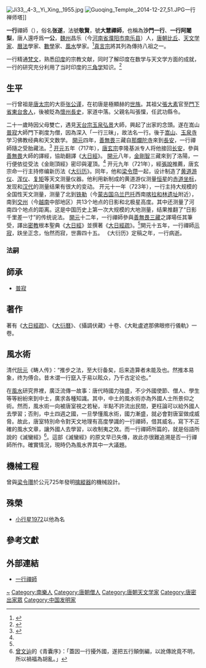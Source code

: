 {{Otheruses|釋一行|subject= 中國唐代的一行禪師|other= 現代的越南籍一行禪師}}
[[File:Ji33,_4-3,_Yi_Xing,_1955.jpg|thumb]]
[[File:Guoqing_Temple,_2014-12-27_51.JPG|thumb]]一行禅师塔]]
{{漢傳密宗}}

'''一行'''禪師（{{bd|683年||727年|catIdx=Y}}），俗名'''张遂'''，法號'''敬賢'''，號'''大慧禪師'''，也稱為'''沙門一行'''、'''一行阿闍梨'''，唐人還呼爲'''一公'''，[[魏州|魏州]]昌乐（今[[河南省|河南省]][[濮阳市|濮阳市]][[南乐县|南乐县]]）人，[[唐朝|唐朝]][[比丘|比丘]]、[[天文学家|天文学家]]、[[曆法|曆法]]學家、[[數學|數學]]家、[[風水|風水]]學家。<ref name=":0">{{Cite journal|title=〈《大日經疏》體現的佛教音聲觀〉|author=楊秋悅|url=http://cnki.sris.com.tw/kcms/detail/detail.aspx?QueryID=1&CurRec=1&DbCode=CJFD&dbname=CJFDLAST2017&filename=ZYYE201701004&uid=WDVKazBHTk1PWjcxSVF4MStqK1NobFNBbzVyV0dtdGNJYXZZVGZrc2E0czZMMVBN|authorlink=楊秋悅|journal=《中央音樂學院學報》|issue=1|year=2017|page=37-46|access-date=2021-11-12|archive-date=2022-02-14|archive-url=https://web.archive.org/web/20220214023923/http://cnki.sris.com.tw/kcms/detail/detail.aspx?QueryID=1&CurRec=1&DbCode=CJFD&dbname=CJFDLAST2017&filename=ZYYE201701004&uid=WDVKazBHTk1PWjcxSVF4MStqK1NobFNBbzVyV0dtdGNJYXZZVGZrc2E0czZMMVBN}}</ref>[[真言宗|真言宗]]將其列為傳持八祖之一。

一行精通[[梵文|梵文]]，熟悉[[印度|印度]]的宗教文献，同时了解印度在数学与天文学方面的成就，一行的研究充分利用了当时印度的[[三角学|三角学]]知识。<ref>{{Cite book | author = 阿马蒂亚·森 | title = 《惯于争鸣的印度人》 | location = 上海 | publisher = 上海三联书店 | date = 2007年11月 | pages = 页135 |  ISBN = 9787542626172 | accessdate = 2013-01-12 | url =  | language= zh-hans | quote =  }}</ref>

== 生平 ==
一行曾祖是[[唐太宗|唐太宗]]的大臣[[张公谨|张公谨]]，在初唐是極顯赫的[[世族|世族]]。其祖父[[張大素|張大素]]官至[[門下省|門下省]][[給事中|東台舍人]]，後被貶為[[懷州|懷州]][[長史|長史]]，家道中落。父親名叫張懍，任武功縣令。

二十一歲時因父母雙亡，遇見[[天台宗|天台宗]][[玉泉弘景|玉泉弘景]]大師，興起了出家的念頭。遂在嵩山[[普寂|普寂]]大師門下剃度为僧，因為深入「一行三昧」，故法名一行。後于[[嵩山|嵩山]]、[[玉泉寺_(当阳市)|玉泉寺]]学习佛教经典和天文数学。
[[開元|開元]]四年，[[善無畏|善無畏]]三藏自[[那爛陀寺|那爛陀寺]]來到[[長安|長安]]，一行禪師隨之受胎藏法。<ref name="一行禪師 ">{{Cite web |url=http://www.masterhsingyun.org.tw/article/article.jsp?index=18&item=100&bookid=2c907d49459794fd0145a64915e801a3&ch=1&se=19&f=1 |title=天文科學家一行禪師 |access-date=2021-01-05 |archive-date=2021-12-24 |archive-url=https://web.archive.org/web/20211224012417/http://www.masterhsingyun.org.tw/article/article.jsp?index=18&item=100&bookid=2c907d49459794fd0145a64915e801a3&ch=1&se=19&f=1 }}</ref>
[[开元|开元]]五年（717年），[[唐玄宗|唐玄宗]]李隆基派专人将他接回[[长安|长安]]，參與[[善無畏|善無畏]]大師的譯經，協助翻譯《[[大日經|大日經]]》。
[[開元|開元]]八年，[[金剛智|金剛智]]三藏來到了洛陽，一行便依從受法《金剛頂經》密印與灌頂。<ref name="一行禪師"/>
开元九年（721年），經[[張說|張說]]推薦，唐玄宗命一行主持修编新历法《[[大衍历|大衍历]]》。同年，他和[[梁令瓒|梁令瓒]]一起，设计制造了[[黄道游仪|黄道游仪]]、[[浑仪|浑仪]]、[[复矩|复矩]]等天文测量仪器。他利用新制成的黄道游仪测量[[恒星|恒星]]的[[赤道坐標系統|赤道坐标]]，发现和[[汉代|汉代]]的测量结果有很大的变动。
开元十一年（723年），一行主持大规模的全国性天文测量，测量了北到[[铁勒|铁勒]]（今[[蒙古国|蒙古国]][[乌兰巴托|乌兰巴托]]西南[[喀拉和林遗址|喀拉和林遗址]]附近），南到[[交州|交州]]（今[[越南|越南]]中部地区）共13个地点的日影和北极星高度。其中还测量了河南四个地点的距离。这是中国历史上第一次大规模的大地测量，结果推翻了“日影千里差一寸”的传统说法。
[[開元|開元]]十二年，一行禪師參與[[善無畏|善無畏]][[三藏|三藏]]之譯場任其筆受，譯出[[密教|密教]]根本聖典《[[大日經|大日經]]》並撰著《[[大日經疏|大日經疏]]》。<ref name="一行禪師"/>開元十五年，一行禪師[[示寂|示寂]]，趺坐正念，怡然而寂，世壽四十五。
《大衍历》定稿之年，一行病逝。

===法嗣===

==師承==
*[[普寂|普寂]]
== 著作 ==
著有《[[大日經疏|大日經疏]]》、《[[大衍曆|大衍曆]]》、《攝調伏藏》十卷、《大毗盧遮那佛眼修行儀軌》一卷。

== 風水術 ==

清代[[阮元|阮元]]《畴人传》：“推步之法，至大衍备矣，后来造算者未能及也。然推本易象，终为傅合。昔木谓一行竄入于易以眩众，乃千古定论也。”

在[[風水|風水]]研究界裡，廣泛流傳一故事：唐代時國力強盛，不少外國使節、僧人、學生等等紛紛來到中土，廣求各種知識。其中，中土的風水術亦為外國人士所景仰之術。然而，風水術一向被唐室視之若秘，半點不許流出民間，更枉論可以給外國人去學習；否則，中土四週之國，一旦學懂風水術，國力漸盛，就必會對唐室做成威脅。故此，唐室特別命令對天文地理有高度學識的一行禪師，借其威名，寫下不正確的風水文章，讓外國人去學習，以收制夷之效。而一行禪師所篇的，就是俗語所說的《滅蠻經》<ref>[[曾文辿|曾文辿]]的《青囊序》：「蓋因一行擾外國，遂把五行顛倒編，以訛傳訛竟不明，所以禍福為胡亂。」</ref>。這部《滅蠻經》的原文早已失傳，故此亦很難追溯是否一行禪師所作。確實情況，現時仍為風水界其中一大議題。

== 機械工程 ==
曾與[[梁令瓚|梁令瓚]]於公元725年發明[[擒縱器|擒縱器]]的機械設計。

== 殊榮 ==
* [[小行星1972|小行星1972]]以他為名

== 參考文獻 ==
{{reflist}}

==外部連結==
*[https://www.bukon.org.tw/mantra/b115.htm  一行禪師] {{Wayback|url=https://www.bukon.org.tw/mantra/b115.htm |date=20220330022723 }}

{{Wikisource author}}
{{中国数学史}}
{{密宗}}

{{Authority control}}
{{DEFAULTSORT:Yihang}}
[[Category:张姓|~]]
[[Category:南樂人|Category:南樂人]]
[[Category:唐朝僧人|Category:唐朝僧人]]
[[Category:唐朝天文学家|Category:唐朝天文学家]]
[[Category:唐密出家眾|Category:唐密出家眾]]
[[Category:中国发明家|Category:中国发明家]]